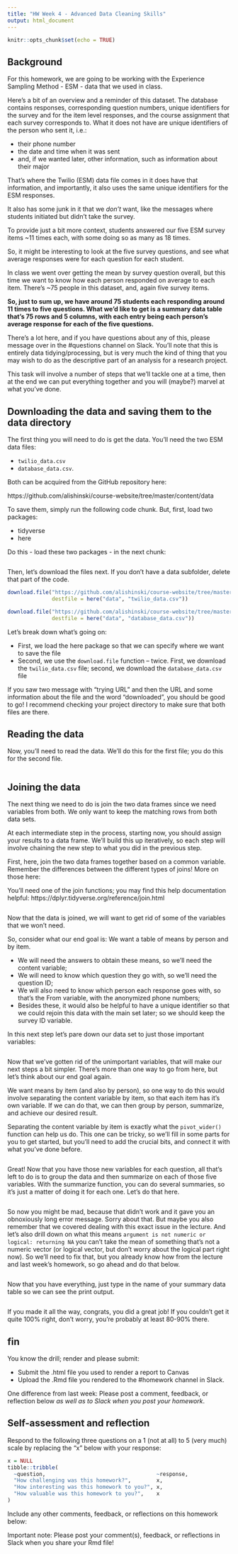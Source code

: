 ```yaml
---
title: "HW Week 4 - Advanced Data Cleaning Skills"
output: html_document
---
```


```r
knitr::opts_chunk$set(echo = TRUE)
```

## Background 

For this homework, we are going to be working with the Experience Sampling
Method - ESM - data that we used in class.

Here's a bit of an overview and a reminder of this dataset. The database
contains responses, corresponding question numbers, unique identifiers for the
survey and for the item level responses, and the course assignment that each
survey corresponds to. What it does not have are unique identifiers of the
person who sent it, i.e.:

- their phone number 
- the date and time when it was sent
- and, if we wanted later, other information, such as information about their major

That's where the Twilio (ESM) data file comes in it does have that information,
and importantly, it also uses the same unique identifiers for the ESM responses. 

It also has some junk in it that we *don't* want, like the messages
where students initiated but didn't take the survey.

To provide just a bit more context, students answered our five ESM survey items \~11 times
each, with some doing so as many as 18 times. 

So, it might be interesting to look at the five survey questions, and see what 
 average responses were for each question for each student.

In class we went over getting the mean by survey question overall, but this time we
want to know how each person responded on average to each item. There's \~75
people in this dataset, and, again five survey items.

**So, just to sum up, we have around 75 students each responding around 11 times 
to five questions. What we'd like to get is a summary data table that's 75 rows 
and 5 columns, with each entry being each person's average response for each of the 
five questions.** 

There's a lot here, and if you have questions about any of this, please message 
over in the #questions channel on Slack. You'll note that this is entirely data 
tidying/processing, but is very much the kind of thing that you may wish to do as 
the descriptive part of an analysis for a research project.

This task will involve a number of steps that we'll tackle one at a time, then at the
end we can put everything together and you will (maybe?) marvel at what you've done.

## Downloading the data and saving them to the data directory

The first thing you will need to do is get the data. You'll need the two ESM data
files: 

- `twilio_data.csv` 
- `database_data.csv`. 

Both can be acquired from the GitHub repository here:

https://github.com/alishinski/course-website/tree/master/content/data

To save them, simply run the following code chunk. But, first, load two packages:

- tidyverse
- here

Do this - load these two packages - in the next chunk:

```r

```

Then, let's download the files next. If you don't have a data subfolder, delete that part of the code.

```r
download.file("https://github.com/alishinski/course-website/tree/master/content/data/twilio_data.csv",
              destfile = here("data", "twilio_data.csv"))

download.file("https://github.com/alishinski/course-website/tree/master/content/data/database_data.csv",
              destfile = here("data", "database_data.csv"))
```

Let's break down what's going on:

- First, we load the here package so that we can specify where we want to save the file
- Second, we use the `download.file` function -- twice. First, we download the 
`twilio_data.csv` file; second, we download the `database_data.csv` file

If you saw two message with "trying URL" and then the URL and some information 
about the file and the word "downloaded", you should be good to go! I recommend
checking your project directory to make sure that both files are there.

## Reading the data

Now, you'll need to read the data. We'll do this for the first file; you do this 
for the second file. 

```r

```

## Joining the data

The next thing we need to do is join the two data frames since we need
variables from both. We only want to keep the matching rows from both data sets. 

At each intermediate step in the process, starting now, you should assign your 
results to a data frame. We'll build this up iteratively, so each step will involve
chaining the new step to what you did in the previous step.

First, here, join the two data frames together based on a common variable. Remember
the differences between the different types of joins! More on those here:



You'll need one of the join functions; you may find this help documentation helpful:
https://dplyr.tidyverse.org/reference/join.html

```r

```

Now that the data is joined, we will want to get rid of some of the variables
that we won't need. 

So, consider what our end goal is: We want a table of
means by person and by item. 

- We will need the answers to obtain these means, so we'll
need the content variable; 
- We will need to know which question they go with, so we'll need the question ID; 
- We will also need to know which person each response goes with, so that's the From variable,
with the anonymized phone numbers; 
- Besides these, it would also be helpful to have a unique identifier so that we could rejoin this data with the main set later; so we should keep the survey ID
variable. 

In this next step let's pare down our data set to just those important
variables:

```r

```

Now that we've gotten rid of the unimportant variables, that will make our next
steps a bit simpler. There's more than one way to go from here, but let's think
about our end goal again. 

We want means by item (and also by person), so one way to do this would involve 
separating the content variable by item, so that each item
has it's own variable. If we can do that, we can then group by person,
summarize, and achieve our desired result. 

Separating the content variable by item is exactly what the `pivot_wider()` 
function can help us do. This one can be tricky, so we'll fill in some parts for
you to get started, but you'll need to add the crucial bits, and connect it with 
what you've done before.

```r

```

Great! Now that you have those new variables for each question, all that's
left to do is to group the data and then summarize on each of those five variables.
With the summarize function, you can do several summaries, so it's just a matter
of doing it for each one. Let's do that here.

```r

```

So now you might be mad, because that didn't work and it gave you an obnoxiously
long error message. Sorry about that. But maybe you also remember that we
covered dealing with this exact issue in the lecture. And let's also drill down
on what this means `argument is not numeric or logical: returning NA` you can't
take the mean of something that's not a numeric vector (or logical vector, but
don't worry about the logical part right now). So we'll need to fix that, but
you already know how from the lecture and last week's homework, so go ahead and
do that below.

```r

```

Now that you have everything, just type in the name of your summary data table so 
we can see the print output.

```r

```

If you made it all the way, congrats, you did a great job! If you couldn't get
it quite 100% right, don't worry, you're probably at least 80-90% there.

## fin

You know the drill; render and please submit:

- Submit the .html file you used to render a report to Canvas
- Upload the .Rmd file you rendered to the #homework channel in Slack.

One difference from last week: Please post a comment, feedback, or reflection
below *as well as to Slack when you post your homework*.

## Self-assessment and reflection

Respond to the following three questions on a 1 (not at all) to 5 (very much) 
scale by replacing the "x" below with your response:

```r
x = NULL
tibble::tribble(
  ~question,                                   ~response,
  "How challenging was this homework?",        x,
  "How interesting was this homework to you?", x,
  "How valuable was this homework to you?",    x
)
```

Include any other comments, feedback, or reflections on this homework below:


Important note: Please post your comment(s), feedback, or reflections in Slack when you share your Rmd file!